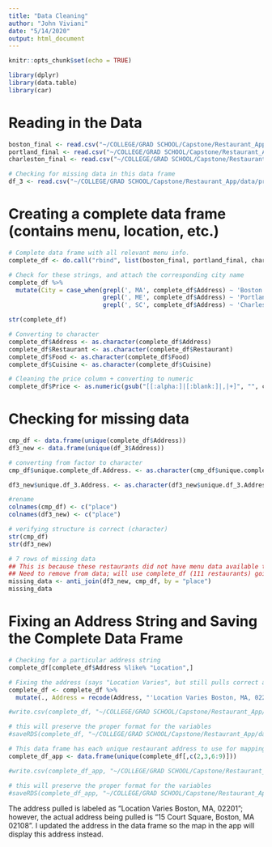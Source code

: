 ```yaml
---
title: "Data Cleaning"
author: "John Viviani"
date: "5/14/2020"
output: html_document
---
```


```r
knitr::opts_chunk$set(echo = TRUE)

library(dplyr)
library(data.table)
library(car)
```


# Reading in the Data
```r
boston_final <- read.csv("~/COLLEGE/GRAD SCHOOL/Capstone/Restaurant_App/data/processed/boston_final.csv")
portland_final <- read.csv("~/COLLEGE/GRAD SCHOOL/Capstone/Restaurant_App/data/processed/portland_final.csv")
charleston_final <- read.csv("~/COLLEGE/GRAD SCHOOL/Capstone/Restaurant_App/data/processed/charleston_final.csv")

# Checking for missing data in this data frame
df_3 <- read.csv("~/COLLEGE/GRAD SCHOOL/Capstone/Restaurant_App/data/processed/df_3.csv")
```


# Creating a complete data frame (contains menu, location, etc.)
```r
# Complete data frame with all relevant menu info.
complete_df <- do.call("rbind", list(boston_final, portland_final, charleston_final))

# Check for these strings, and attach the corresponding city name
complete_df %>%
  mutate(City = case_when(grepl(', MA', complete_df$Address) ~ 'Boston', 
                          grepl(', ME', complete_df$Address) ~ 'Portland', 
                          grepl(', SC', complete_df$Address) ~ 'Charleston')) -> complete_df

str(complete_df)

# Converting to character
complete_df$Address <- as.character(complete_df$Address)
complete_df$Restaurant <- as.character(complete_df$Restaurant)
complete_df$Food <- as.character(complete_df$Food)
complete_df$Cuisine <- as.character(complete_df$Cuisine)

# Cleaning the price column + converting to numeric
complete_df$Price <- as.numeric(gsub("[[:alpha:]|[:blank:]|,|+]", "", complete_df$Price))
```


# Checking for missing data
```r
cmp_df <- data.frame(unique(complete_df$Address))
df3_new <- data.frame(unique(df_3$Address))

# converting from factor to character
cmp_df$unique.complete_df.Address. <- as.character(cmp_df$unique.complete_df.Address.)

df3_new$unique.df_3.Address. <- as.character(df3_new$unique.df_3.Address.)

#rename
colnames(cmp_df) <- c("place")
colnames(df3_new) <- c("place")

# verifying structure is correct (character)
str(cmp_df)
str(df3_new)

# 7 rows of missing data
## This is because these restaurants did not have menu data available to pull
## Need to remove from data; will use complete_df (111 restaurants) going forward
missing_data <- anti_join(df3_new, cmp_df, by = "place")
missing_data
```


# Fixing an Address String and Saving the Complete Data Frame
```r
# Checking for a particular address string
complete_df[complete_df$Address %like% "Location",]

# Fixing the address (says "Location Varies", but still pulls correct address info. Updating address.)
complete_df <- complete_df %>% 
  mutate(., Address = recode(Address, "'Location Varies Boston, MA, 02201' = '15 Court Square, Boston, MA 02108'"))

#write.csv(complete_df, "~/COLLEGE/GRAD SCHOOL/Capstone/Restaurant_App/data/processed/complete_df.csv")

# this will preserve the proper format for the variables
#saveRDS(complete_df, "~/COLLEGE/GRAD SCHOOL/Capstone/Restaurant_App/data/processed/complete_df")

# This data frame has each unique restaurant address to use for mapping in the app.
complete_df_app <- data.frame(unique(complete_df[,c(2,3,6:9)]))

#write.csv(complete_df_app, "~/COLLEGE/GRAD SCHOOL/Capstone/Restaurant_App/data/processed/complete_df_app.csv")

# this will preserve the proper format for the variables
#saveRDS(complete_df_app, "~/COLLEGE/GRAD SCHOOL/Capstone/Restaurant_App/data/processed/complete_df_app")
```

The address pulled is labeled as "Location Varies Boston, MA, 02201"; however, the actual address being pulled is "15 Court Square, Boston, MA 02108". I updated the address in the data frame so the map in the app will display this address instead.
